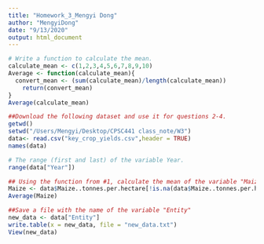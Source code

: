 ```yaml
---
title: "Homework_3_Mengyi Dong"
author: "MengyiDong"
date: "9/13/2020"
output: html_document
---
```


```r
# Write a function to calculate the mean.
calculate_mean <- c(1,2,3,4,5,6,7,8,9,10)
Average <- function(calculate_mean){
  convert_mean <- (sum(calculate_mean)/length(calculate_mean))
    return(convert_mean)
}
Average(calculate_mean)
```

```r
##Download the following dataset and use it for questions 2-4.
getwd()
setwd("/Users/Mengyi/Desktop/CPSC441 class_note/W3")
data<- read.csv("key_crop_yields.csv",header = TRUE)
names(data)
```

```r
# The range (first and last) of the variable Year.
range(data["Year"])
```

```r
## Using the function from #1, calculate the mean of the variable "Maize (tonnes per hectare)".  TIP: When there is missing data (NA), the functions mean, sum, and others, will result in NA. The solution to obtain the desired result is either remove all NAs or use the option na.rm = TRUE (see "?sum").
Maize <- data$Maize..tonnes.per.hectare[!is.na(data$Maize..tonnes.per.hectare)]
Average(Maize)
```

```r
##Save a file with the name of the variable "Entity"
new_data <- data["Entity"]
write.table(x = new_data, file = "new_data.txt")
View(new_data)
```
